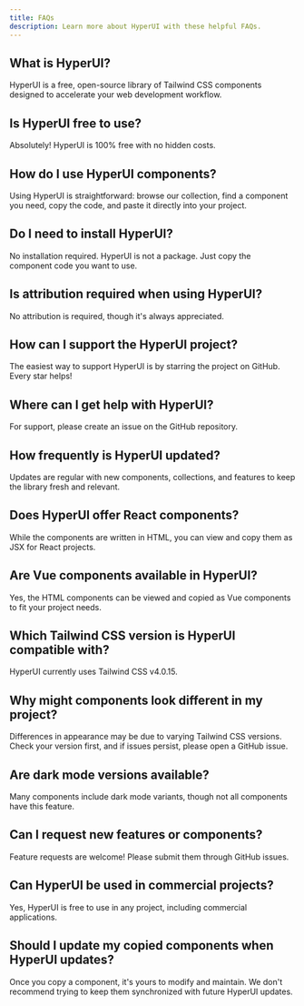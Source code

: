 ```yaml
---
title: FAQs
description: Learn more about HyperUI with these helpful FAQs.
---
```


## What is HyperUI?

HyperUI is a free, open-source library of Tailwind CSS components designed to accelerate your web development workflow.

## Is HyperUI free to use?

Absolutely! HyperUI is 100% free with no hidden costs.

## How do I use HyperUI components?

Using HyperUI is straightforward: browse our collection, find a component you need, copy the code, and paste it directly into your project.

## Do I need to install HyperUI?

No installation required. HyperUI is not a package. Just copy the component code you want to use.

## Is attribution required when using HyperUI?

No attribution is required, though it's always appreciated.

## How can I support the HyperUI project?

The easiest way to support HyperUI is by starring the project on GitHub. Every star helps!

## Where can I get help with HyperUI?

For support, please create an issue on the GitHub repository.

## How frequently is HyperUI updated?

Updates are regular with new components, collections, and features to keep the library fresh and relevant.

## Does HyperUI offer React components?

While the components are written in HTML, you can view and copy them as JSX for React projects.

## Are Vue components available in HyperUI?

Yes, the HTML components can be viewed and copied as Vue components to fit your project needs.

## Which Tailwind CSS version is HyperUI compatible with?

HyperUI currently uses Tailwind CSS v4.0.15.

## Why might components look different in my project?

Differences in appearance may be due to varying Tailwind CSS versions. Check your version first, and if issues persist, please open a GitHub issue.

## Are dark mode versions available?

Many components include dark mode variants, though not all components have this feature.

## Can I request new features or components?

Feature requests are welcome! Please submit them through GitHub issues.

## Can HyperUI be used in commercial projects?

Yes, HyperUI is free to use in any project, including commercial applications.

## Should I update my copied components when HyperUI updates?

Once you copy a component, it's yours to modify and maintain. We don't recommend trying to keep them synchronized with future HyperUI updates.
